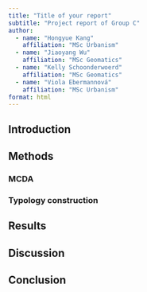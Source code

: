 ```yaml
---
title: "Title of your report"
subtitle: "Project report of Group C"
author:
  - name: "Hongyue Kang"
    affiliation: "MSc Urbanism"
  - name: "Jiaoyang Wu"
    affiliation: "MSc Geomatics"
  - name: "Kelly Schoonderwoerd"
    affiliation: "MSc Geomatics"
  - name: "Viola Ebermannová"
    affiliation: "MSc Urbanism"
format: html
---
```


<!-- ::: callout -->
<!-- ## This is a computational notebook -->

<!-- Quarto enables you to weave together content and executable code into a finished document. To learn more about Quarto see <https://quarto.org>. -->

<!-- ## Running Code -->

<!-- When you click the **Render** button a document will be generated that includes both content and the output of embedded code. You can embed code like this: -->

<!-- ```{r} -->
<!-- 1 + 1 -->
<!-- ``` -->

<!-- You can add options to executable code like this  -->

<!-- ```{r} -->
<!-- #| echo: false -->
<!-- 2 * 2 -->
<!-- ``` -->

<!-- The `echo: false` option disables the printing of code (only output is displayed). -->

<!-- You can delete this entire callout between and including the lines -->
<!-- ``` -->
<!-- ::: callout -->
<!-- ``` -->
<!-- and -->

<!-- ``` -->
<!-- ::: -->
<!-- ``` -->
<!-- and start the report from the Introduction section below. -->
<!-- ::: -->

## Introduction

## Methods

### MCDA

### Typology construction

## Results

## Discussion

## Conclusion

